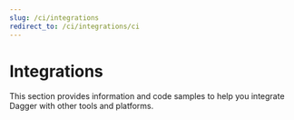 ```yaml
---
slug: /ci/integrations
redirect_to: /ci/integrations/ci
---
```



# Integrations

This section provides information and code samples to help you integrate Dagger with other tools and platforms.

<DocCardList className="DocCardList--no-description"/>
